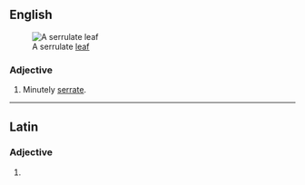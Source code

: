 ==English==
[[Image:Serrulate leaf (PSF).png|thumb|A serrulate [[leaf]]]]

===Adjective===
{{en-adj|-}}

# Minutely [[serrate]].

----

==Latin==

===Adjective===
{{la-adj-form|serrulāte}}

# {{inflection of|la|serrulātus||voc|m|s}}